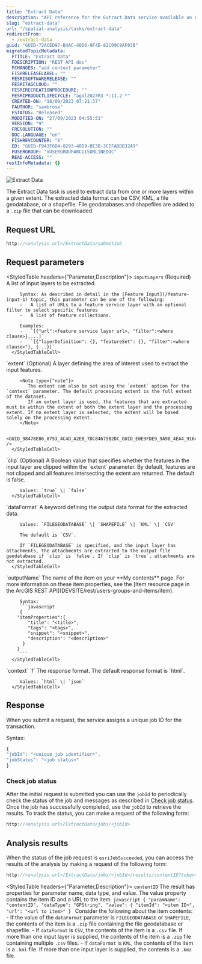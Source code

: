 ```yaml
---
title: "Extract Data"
description: "API reference for the Extract Data service available on ArcGIS Online."
slug: "extract-data"
url: "/spatial-analysis/tasks/extract-data"
redirectFrom:
  - /extract-data
guid: "GUID-72ACED97-B4AC-40D6-9F4E-82C09C9AF03B"
migratedTopicMetadata:
  FTITLE: "Extract Data"
  FDESCRIPTION: "REST API doc"
  FCHANGES: "add context parameter"
  FISHRELEASELABEL: ""
  FESRISOFTWARERELEASE: ""
  FESRITAGCLOUD: ""
  FESRIRECREATIONPROCEDURE: ""
  FESRIPRODUCTLIFECYCLE: "agol2023R3-*:11.2-*"
  CREATED-ON: "18/09/2023 07:21:37"
  FAUTHOR: "sambrose"
  FSTATUS: "Released"
  MODIFIED-ON: "27/09/2023 04:55:51"
  VERSION: "9"
  FRESOLUTION: ""
  DOC-LANGUAGE: "en"
  FISHREVCOUNTER: "6"
  ED: "GUID-F943F6D4-8293-48D9-BE3B-3CEFADDB32A9"
  FUSERGROUP: "VUSERGROUPARCGISONLINEDOC"
  READ-ACCESS: ""
restInfoMetadata: {}
---
```



![Extract Data](../../images/GUID-CE24332B-74C0-412F-BB94-31415A02195A-web.png)

The Extract Data task is used to extract data from one or more layers within a given extent. The extracted data format can be CSV, KML, a file geodatabase, or a shapefile. File geodatabases and shapefiles are added to a `.zip` file that can be downloaded. 

## Request URL

```javascript
http://<analysis url>/ExtractData/submitJob
```

## Request parameters
<StyledTable headers={"Parameter,Description"}>
   <StyledTableRow>
      <StyledTableCell cellStyle="markdown">
         `inputLayers`
         (Required)
      </StyledTableCell>
      <StyledTableCell cellStyle="markdown">
         A list of input layers to be extracted.

         Syntax: As described in detail in the [Feature Input](/feature-input-1) topic, this parameter can be one of the following:
         -   A list of URLs to a feature service layer with an optional filter to select specific features
         -   A list of feature collections.

         Examples:
         -   `[{"url":<feature service layer url>, "filter":<where clause>},...]`
         -   `[{"layerDefinition": {}, "featureSet": {}, "filter":<where clause>"}, {...}]`
      </StyledTableCell>
   </StyledTableRow>
   <StyledTableRow>
      <StyledTableCell cellStyle="markdown">
         `extent`
         (Optional)
      </StyledTableCell>
      <StyledTableCell cellStyle="markdown">
         A layer defining the area of interest used to extract the input features.

         <Note type={"note"}>
            The extent can also be set using the `extent` option for the `context` parameter. The default processing extent is the full extent of the dataset.
            If an extent layer is used, the features that are extracted must be within the extent of both the extent layer and the processing extent. If no extent layer is selected, the extent will be based solely on the processing extent.
         </Note>

        <GUID_98478E86_0753_4C4D_A2EB_7DC84675B2DC_GUID_E0E9FDE9_9A98_4EA4_9164_0E878BADF591 />
      </StyledTableCell>
   </StyledTableRow>
   <StyledTableRow>
      <StyledTableCell cellStyle="markdown">
         `clip`
         (Optional)
      </StyledTableCell>
      <StyledTableCell cellStyle="markdown">
         A Boolean value that specifies whether the features in the input layer are clipped within the `extent` parameter. By default, features are not clipped and all features intersecting the extent are returned. The default is false.

         Values: `true` \| `false`
      </StyledTableCell>
   </StyledTableRow>
   <StyledTableRow>
      <StyledTableCell cellStyle="markdown">
         `dataFormat`
      </StyledTableCell>
      <StyledTableCell cellStyle="markdown">
         A keyword defining the output data format for the extracted data.

         Values: `FILEGEODATABASE` \| `SHAPEFILE` \| `KML` \| `CSV`

         The default is `CSV`.

         If `FILEGEODATABASE` is specified, and the input layer has attachments, the attachments are extracted to the output file geodatabase if `clip` is `false`. If `clip` is `true`, attachments are not extracted.
      </StyledTableCell>
   </StyledTableRow>
   <StyledTableRow>
      <StyledTableCell cellStyle="markdown">
         `outputName`
      </StyledTableCell>
      <StyledTableCell cellStyle="markdown">
         The name of the item on your **My contents** page. For more information on these item properties, see the [Item resource page in the ArcGIS REST API](DEVSITE/rest/users-groups-and-items/item).

         Syntax:
         ```javascript
         {
        "itemProperties":{
            "title": "<title>",
            "tags": "<tags>",
            "snippet": "<snippet>",
            "description": "<description>"
          }
        }
         ```
      </StyledTableCell>
   </StyledTableRow>
   <StyledTableRow>
      <StyledTableCell cellStyle="markdown">
         `context`
      </StyledTableCell>
      <StyledTableCell cellStyle="markdown">
         <GUID_98478E86_0753_4C4D_A2EB_7DC84675B2DC_GUID_E671F554_89D2_4CAD_B032_525E1CE90C18 />
      </StyledTableCell>
   </StyledTableRow>
   <StyledTableRow>
      <StyledTableCell cellStyle="markdown">
         `f`
      </StyledTableCell>
      <StyledTableCell cellStyle="markdown">
         The response format. The default response format is `html`.

         Values: `html` \| `json`
      </StyledTableCell>
   </StyledTableRow>
</StyledTable>

## Response
When you submit a request, the service assigns a unique job ID for the transaction.

Syntax:
```javascript
{
"jobId": "<unique job identifier>",
"jobStatus": "<job status>"
}
```

### Check job status
After the initial request is submitted you can use the `jobId` to periodically check the status of the job and messages as described in [Check job status](/checking-job-status-1). Once the job has successfully completed, use the `jobId` to retrieve the results. To track the status, you can make a request of the following form:
```javascript
http://<analysis url>/ExtractData/jobs/<jobId>
```
## Analysis results
When the status of the job request is `esriJobSucceeded`, you can access the results of the analysis by making a request of the following form:
```javascript
http://<analysis url>/ExtractData/jobs/<jobId>/results/contentID?token=<your token>&f=json
```
<StyledTable headers={"Parameter,Description"}>
   <StyledTableRow>
      <StyledTableCell cellStyle="markdown">
         `contentID`
      </StyledTableCell>
      <StyledTableCell cellStyle="markdown">
         The result has properties for parameter name, data type, and value. The value property contains the item ID and a URL to the item.
         ```javascript
         {
        "paramName": "contentID",
        "dataType": "GPString",
        "value": {
          "itemId": "<item ID>",
          "url": "<url to item>"
        }
         ```
         Consider the following about the item contents:
         -   If the value of the `dataFormat` parameter is `FILEGEODATABASE` or `SHAPEFILE`, the contents of the item is a `.zip` file containing the file geodatabase or shapefile.
         -   If `dataFormat` is `CSV`, the contents of the item is a `.csv` file. If more than one input layer is supplied, the contents of the item is a `.zip` file containing multiple `.csv` files.
         -   If `dataFormat` is `KML`, the contents of the item is a `.kml` file. If more than one input layer is supplied, the contents is a `.kmz` file.
      </StyledTableCell>
   </StyledTableRow>
</StyledTable>